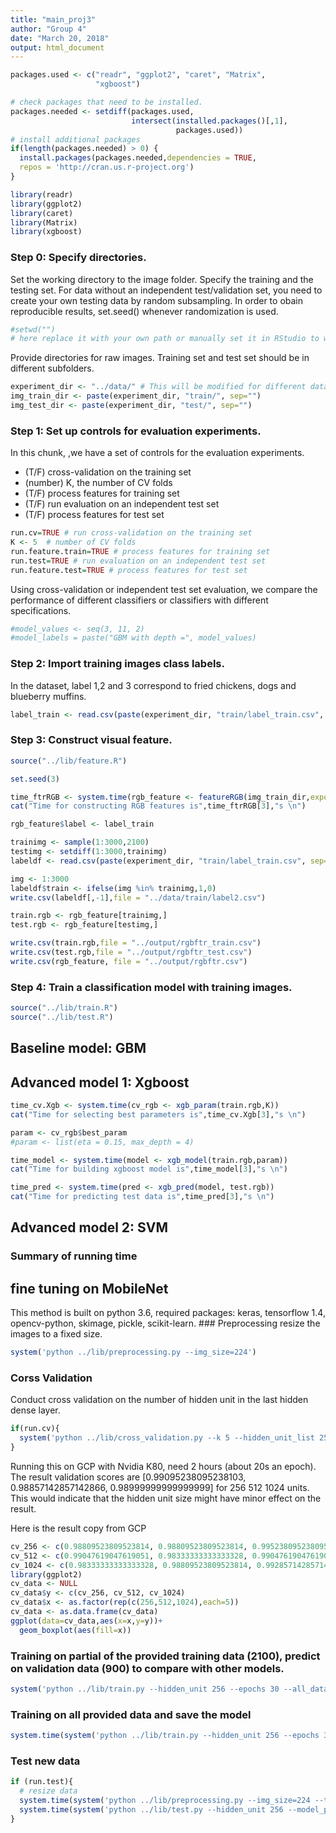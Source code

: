 ```yaml
---
title: "main_proj3"
author: "Group 4"
date: "March 20, 2018"
output: html_document
---
```


```r
packages.used <- c("readr", "ggplot2", "caret", "Matrix",
                   "xgboost")

# check packages that need to be installed.
packages.needed <- setdiff(packages.used,
                           intersect(installed.packages()[,1],
                                     packages.used))
# install additional packages
if(length(packages.needed) > 0) {
  install.packages(packages.needed,dependencies = TRUE,
  repos = 'http://cran.us.r-project.org')
}

library(readr)
library(ggplot2)
library(caret)
library(Matrix)
library(xgboost)

```

### Step 0: Specify directories.

Set the working directory to the image folder. Specify the training and the testing set. For data without an independent test/validation set, you need to create your own testing data by random subsampling. In order to obain reproducible results, set.seed() whenever randomization is used. 

```r
#setwd("") 
# here replace it with your own path or manually set it in RStudio to where this rmd file is located. 
```

Provide directories for raw images. Training set and test set should be in different subfolders. 
```r
experiment_dir <- "../data/" # This will be modified for different data sets.
img_train_dir <- paste(experiment_dir, "train/", sep="")
img_test_dir <- paste(experiment_dir, "test/", sep="")
```

### Step 1: Set up controls for evaluation experiments.

In this chunk, ,we have a set of controls for the evaluation experiments. 

+ (T/F) cross-validation on the training set
+ (number) K, the number of CV folds
+ (T/F) process features for training set
+ (T/F) run evaluation on an independent test set
+ (T/F) process features for test set

```r
run.cv=TRUE # run cross-validation on the training set
K <- 5  # number of CV folds
run.feature.train=TRUE # process features for training set
run.test=TRUE # run evaluation on an independent test set
run.feature.test=TRUE # process features for test set
```

Using cross-validation or independent test set evaluation, we compare the performance of different classifiers or classifiers with different specifications.

```r
#model_values <- seq(3, 11, 2)
#model_labels = paste("GBM with depth =", model_values)
```

### Step 2: Import training images class labels.

In the dataset, label 1,2 and 3 correspond to fried chickens, dogs and blueberry muffins.

```r
label_train <- read.csv(paste(experiment_dir, "train/label_train.csv", sep=""), header=T)$label
```

### Step 3: Construct visual feature.

```r
source("../lib/feature.R")

set.seed(3)

time_ftrRGB <- system.time(rgb_feature <- featureRGB(img_train_dir,export = T))
cat("Time for constructing RGB features is",time_ftrRGB[3],"s \n")

rgb_feature$label <- label_train

trainimg <- sample(1:3000,2100)
testimg <- setdiff(1:3000,trainimg)
labeldf <- read.csv(paste(experiment_dir, "train/label_train.csv", sep=""), header=T)

img <- 1:3000
labeldf$train <- ifelse(img %in% trainimg,1,0)
write.csv(labeldf[,-1],file = "../data/train/label2.csv")

train.rgb <- rgb_feature[trainimg,]
test.rgb <- rgb_feature[testimg,]

write.csv(train.rgb,file = "../output/rgbftr_train.csv")
write.csv(test.rgb,file = "../output/rgbftr_test.csv")
write.csv(rgb_feature, file = "../output/rgbftr.csv")
```


### Step 4: Train a classification model with training images.

```r
source("../lib/train.R")
source("../lib/test.R")
```

## Baseline model: GBM


## Advanced model 1: Xgboost

```r
time_cv.Xgb <- system.time(cv_rgb <- xgb_param(train.rgb,K))
cat("Time for selecting best parameters is",time_cv.Xgb[3],"s \n")

param <- cv_rgb$best_param
#param <- list(eta = 0.15, max_depth = 4)

time_model <- system.time(model <- xgb_model(train.rgb,param))
cat("Time for building xgboost model is",time_model[3],"s \n")

time_pred <- system.time(pred <- xgb_pred(model, test.rgb))
cat("Time for predicting test data is",time_pred[3],"s \n") 
```

## Advanced model 2: SVM

### Summary of running time

## fine tuning on MobileNet
This method is built on python 3.6, required packages: keras, tensorflow 1.4, opencv-python, skimage, pickle, scikit-learn.
### Preprocessing
resize the images to a fixed size.
```r
system('python ../lib/preprocessing.py --img_size=224')
```

### Corss Validation
Conduct cross validation on the number of hidden unit in the last hidden dense layer.
```r
if(run.cv){
  system('python ../lib/cross_validation.py --k 5 --hidden_unit_list 256 512 1024 --batch_size 128')
}
```
Running this on GCP with Nvidia K80, need 2 hours (about 20s an epoch). The result validation scores are [0.99095238095238103, 0.98857142857142866, 0.98999999999999999] for 256 512 1024 units. This would indicate that the hidden unit size might have minor effect on the result.

Here is the result copy from GCP
```r
cv_256 <- c(0.98809523809523814, 0.98809523809523814, 0.99523809523809526, 0.98809523809523814, 0.99523809523809526)
cv_512 <- c(0.99047619047619051, 0.98333333333333328, 0.99047619047619051, 0.98571428571428577, 0.99285714285714288)
cv_1024 <- c(0.98333333333333328, 0.98809523809523814, 0.99285714285714288, 0.99047619047619051, 0.99523809523809526)
library(ggplot2)
cv_data <- NULL
cv_data$y <- c(cv_256, cv_512, cv_1024)
cv_data$x <- as.factor(rep(c(256,512,1024),each=5))
cv_data <- as.data.frame(cv_data)
ggplot(data=cv_data,aes(x=x,y=y))+
  geom_boxplot(aes(fill=x))
```


### Training on partial of the provided training data (2100), predict on validation data (900) to compare with other models.
```r
system('python ../lib/train.py --hidden_unit 256 --epochs 30 --all_data 0')
```

### Training on all provided data and save the model
```r
system.time(system('python ../lib/train.py --hidden_unit 256 --epochs 30 --all_data 1'))
```

### Test new data
```r
if (run.test){
  # resize data
  system.time(system('python ../lib/preprocessing.py --img_size=224 --train 0 --img_dir ../data/test/images --lab_dir ../data/test/label.csv'))
  system.time(system('python ../lib/test.py --hidden_unit 256 --model_path ../output/keras_model/mobilenet_1522197600.hdf5 '))
}
```
